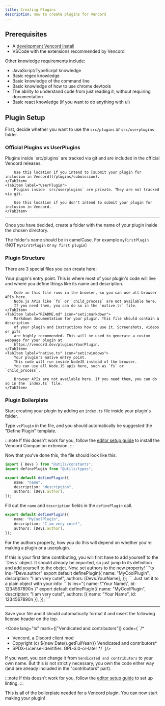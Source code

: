 ```yaml
---
title: Creating Plugins
description: How to create plugins for Vencord
---
```



## Prerequisites

- A [development Vencord install](/installing)
- VSCode with the extensions recommended by Vencord

Other knowledge requirements include:

- JavaScript/TypeScript knowledge
- Basic regex knowledge
- Basic knowledge of the command line
- Basic knowledge of how to use chrome devtools
- The ability to understand code from just reading it, without requiring documentation
- Basic react knowledge (if you want to do anything with ui)

## Plugin Setup

First, decide whether you want to use the `src/plugins` or `src/userplugins` folder.

### Official Plugins vs UserPlugins

<Tabs syncKey="plugins-type">
    <TabItem label="Plugin">
        Plugins inside `src/plugins` are tracked via git and are included in the official Vencord releases.

        Use this location if you intend to [submit your plugin for inclusion in Vencord](/plugins/submission).
    </TabItem>
    <TabItem label="UserPlugin">
        Plugins inside `src/userplugins` are private. They are not tracked via git.

        Use this location if you don't intend to submit your plugin for inclusion in Vencord.
    </TabItem>
</Tabs>

___

Once you have decided, create a folder with the name of your plugin inside the chosen directory.

The folder's name should be in camelCase. For example `myFirstPlugin` (NOT `MyFirstPlugin` or `my first plugin`)

### Plugin Structure

There are 3 special files you can create here:

<Tabs>
    <TabItem label="index.ts(x)" icon="seti:react">
        Your plugin's entry point. This is where most of your plugin's code will live and where you define things
        like its name and description.

        Code in this file runs in the browser, so you can use all browser APIs here.  
        Node.js APIs like `fs` or `child_process` are not available here.
        If you need them, you can do so in the `native.ts` file.
    </TabItem>
    <TabItem label="README.md" icon="seti:markdown">
        Markdown documentation for your plugin. This file should contain a description
        of your plugin and instructions how to use it. Screenshots, videos or gifs
        are highly recommended. This will be used to generate a custom webpage for your plugin at
        https://vencord.dev/plugins/YourPlugin.
    </TabItem>
    <TabItem label="native.ts" icon="seti:windows">
        Your plugin's native entry point.
        This code will run inside NodeJS instead of the browser.
        You can use all Node.JS apis here, such as `fs` or `child_process`.

        Browser APIs are not available here. If you need them, you can do so in the `index.ts` file.
    </TabItem>
</Tabs>

### Plugin Boilerplate

Start creating your plugin by adding an `index.ts` file inside your plugin's folder.

Type `vcPlugin` in the file, and you should automatically be suggested the "Define Plugin" template.

:::note
If this doesn't work for you, follow the [editor setup guide](/installing/editor-setup#installing-the-recommended-extensions)
to install the Vencord Companion extension.
:::

Now that you've done this, the file should look like this:

```ts
import { Devs } from "@utils/constants";
import definePlugin from "@utils/types";

export default definePlugin({
    name: "name",
    description: "description",
    authors: [Devs.author],
});
```

Fill out the `name` and `description` fields in the `definePlugin` call.

```ts "MyCoolPlugin" "I am very cute!"
export default definePlugin({
    name: "MyCoolPlugin",
    description: "I am very cute!",
    authors: [Devs.author],
});
```

For the authors property, how you do this will depend on whether you're making a plugin or a userplugin.

<Tabs syncKey="plugins-type">
    <TabItem label="Plugin">
        If this is your first time contributing, you will first have to add yourself to the `Devs` object. 
        It should already be imported, so just jump to its definition and add yourself to the obejct.
        Now, set authors to the new property!
        ```ts ins="Devs.author"
        export default definePlugin({
            name: "MyCoolPlugin",
            description: "I am very cute!",
            authors: [Devs.YourName],
        });
        ```
    </TabItem>
    <TabItem label="UserPlugin">
        Just set it to a plain object with your info:
        ```ts ins="{ name: \"Your Name\", id: 1234567890n }"
        export default definePlugin({
            name: "MyCoolPlugin",
            description: "I am very cute!",
            authors: [{ name: "Your Name", id: 1234567890n }],
        });
        ```
    </TabItem>
</Tabs>

___

Save your file and it should automatically format it and insert the following license header on the top.

<Code lang="ts" mark={["Vendicated and contributors"]} code={
`/*
 * Vencord, a Discord client mod
 * Copyright (c) ${new Date().getFullYear()} Vendicated and contributors*
 * SPDX-License-Identifier: GPL-3.0-or-later
 */`
}/>

If you want, you can change it from `Vendicated and contributors` to your own name.
But this is not strictly necessary, you own the code either way (and are already included in the "contributors" part).

:::note
If this doesn't work for you, follow the [editor setup guide](/installing/editor-setup#installing-the-recommended-extensions)
to set up linting.
:::

This is all of the boilerplate needed for a Vencord plugin. You can now start making your plugin!